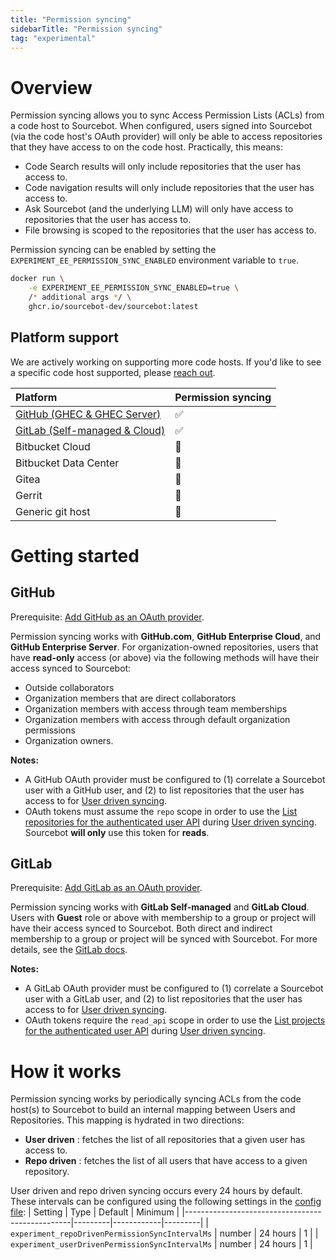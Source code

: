 ```yaml
---
title: "Permission syncing"
sidebarTitle: "Permission syncing"
tag: "experimental"
---
```



<LicenseKeyRequired />
<ExperimentalFeatureWarning />

# Overview

Permission syncing allows you to sync Access Permission Lists (ACLs) from a code host to Sourcebot. When configured, users signed into Sourcebot (via the code host's OAuth provider) will only be able to access repositories that they have access to on the code host. Practically, this means:

- Code Search results will only include repositories that the user has access to.
- Code navigation results will only include repositories that the user has access to.
- Ask Sourcebot (and the underlying LLM) will only have access to repositories that the user has access to.
- File browsing is scoped to the repositories that the user has access to.

Permission syncing can be enabled by setting the `EXPERIMENT_EE_PERMISSION_SYNC_ENABLED` environment variable to `true`.

```bash
docker run \
    -e EXPERIMENT_EE_PERMISSION_SYNC_ENABLED=true \
    /* additional args */ \
    ghcr.io/sourcebot-dev/sourcebot:latest
```

## Platform support

We are actively working on supporting more code hosts. If you'd like to see a specific code host supported, please [reach out](https://www.sourcebot.dev/contact).

| Platform | Permission syncing |
|:----------|------------------------------|
| [GitHub (GHEC & GHEC Server)](/docs/features/permission-syncing#github) | ✅ |
| [GitLab (Self-managed & Cloud)](/docs/features/permission-syncing#gitlab) | ✅ |
| Bitbucket Cloud | 🛑 |
| Bitbucket Data Center | 🛑 |
| Gitea | 🛑 |
| Gerrit | 🛑 |
| Generic git host | 🛑 |

# Getting started

## GitHub

Prerequisite: [Add GitHub as an OAuth provider](/docs/configuration/auth/providers#github).

Permission syncing works with **GitHub.com**, **GitHub Enterprise Cloud**, and **GitHub Enterprise Server**. For organization-owned repositories, users that have **read-only** access (or above) via the following methods will have their access synced to Sourcebot:
- Outside collaborators
- Organization members that are direct collaborators
- Organization members with access through team memberships
- Organization members with access through default organization permissions
- Organization owners.

**Notes:**
- A GitHub OAuth provider must be configured to (1) correlate a Sourcebot user with a GitHub user, and (2) to list repositories that the user has access to for [User driven syncing](/docs/features/permission-syncing#how-it-works).
- OAuth tokens must assume the `repo` scope in order to use the [List repositories for the authenticated user API](https://docs.github.com/en/rest/repos/repos?apiVersion=2022-11-28#list-repositories-for-the-authenticated-user) during [User driven syncing](/docs/features/permission-syncing#how-it-works). Sourcebot **will only** use this token for **reads**.

## GitLab

Prerequisite: [Add GitLab as an OAuth provider](/docs/configuration/auth/providers#gitlab).

Permission syncing works with **GitLab Self-managed** and **GitLab Cloud**. Users with **Guest** role or above with membership to a group or project will have their access synced to Sourcebot. Both direct and indirect membership to a group or project will be synced with Sourcebot. For more details, see the [GitLab docs](https://docs.gitlab.com/user/project/members/#membership-types).


**Notes:**
- A GitLab OAuth provider must be configured to (1) correlate a Sourcebot user with a GitLab user, and (2) to list repositories that the user has access to for [User driven syncing](/docs/features/permission-syncing#how-it-works).
- OAuth tokens require the `read_api` scope in order to use the [List projects for the authenticated user API](https://docs.gitlab.com/ee/api/projects.html#list-all-projects) during [User driven syncing](/docs/features/permission-syncing#how-it-works).


# How it works

Permission syncing works by periodically syncing ACLs from the code host(s) to Sourcebot to build an internal mapping between Users and Repositories. This mapping is hydrated in two directions:
- **User driven** : fetches the list of all repositories that a given user has access to.
- **Repo driven** : fetches the list of all users that have access to a given repository.

User driven and repo driven syncing occurs every 24 hours by default. These intervals can be configured using the following settings in the [config file](/docs/configuration/config-file):
| Setting                                         | Type    | Default    | Minimum |
|-------------------------------------------------|---------|------------|---------|
| `experiment_repoDrivenPermissionSyncIntervalMs` | number  | 24 hours   | 1       |
| `experiment_userDrivenPermissionSyncIntervalMs` | number  | 24 hours   | 1       |